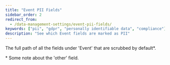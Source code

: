 ```yaml
---
title: "Event PII Fields"
sidebar_order: 2
redirect_from:
  - /data-management-settings/event-pii-fields/
keywords: ["pii", "gdpr", "personally identifiable data", "compliance"]
description: "See which Event fields are marked as PII"
---
```


The full path of all the fields under 'Event' that are scrubbed by default\*.

<PiiFields />

\* Some note about the 'other' field.

